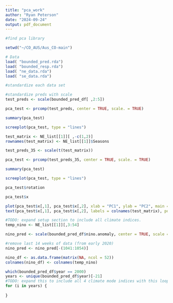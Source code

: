 ---
title: "pca_work"
author: "Ryan Peterson"
date: "2024-09-24"
output: pdf_document
---

```{r library}
#find pca library
```


```{r data_import}
setwd("~/CO_AUS/Aus_CO-main")

# Data
load( "bounded_pred.rda")
load( "bounded_resp.rda")
load( "ne_data.rda")
load( "se_data.rda")

```


```{r standardize_Te}
#standardize each data set

#standardize preds with scale
test_preds <- scale(bounded_pred_df[ ,2:5])

pca_test <- prcomp(test_preds, center = TRUE, scale. = TRUE)

summary(pca_test)

screeplot(pca_test, type = "lines")
```



```{r weekly_model_test}
test_matrix <- NE_list[[1]][ ,-c(1,2)]
rownames(test_matrix) <- NE_list[[1]]$Seasons

test_preds_35 <- scale(t(test_matrix))

pca_test <- prcomp(test_preds_35, center = TRUE, scale. = TRUE)

summary(pca_test)

screeplot(pca_test, type = "lines")

pca_test$rotation

pca_test$x

plot(pca_test$x[,1], pca_test$x[,2], xlab = "PC1", ylab = "PC2", main = "PCA")
text(pca_test$x[,1], pca_test$x[,2], labels = colnames(test_matrix), pos = 4)
```


```{r pca_preds}
#TODO: expand setup section to include all climate indices.
temp_nino <- NE_list[[1]][,3:54]

nino_pred <- scale(bounded_pred_df$nino.anomaly, center = TRUE, scale = TRUE)

#remove last 14 weeks of data (from early 2020)
nino_pred <- nino_pred[-(1041:1054)]

nino_df <- as.data.frame(matrix(NA, ncol = 52))
colnames(nino_df) <- colnames(temp_nino)

which(bounded_pred_df$year == 2000)
years <- unique(bounded_pred_df$year)[-21]
#TODO: expand this to include all 4 climate mode indices with this loop.
for (i in years) {
  
}


```

